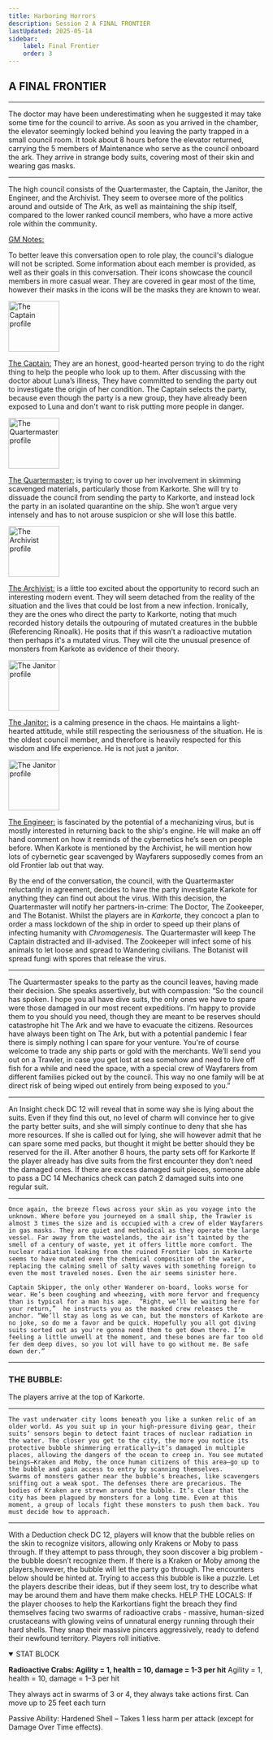```yaml
---
title: Harboring Horrors
description: Session 2 A FINAL FRONTIER
lastUpdated: 2025-05-14
sidebar:
    label: Final Frontier
    order: 3
---
```


## A FINAL FRONTIER
---
The doctor may have been underestimating when he suggested it may take some time for the council to arrive. As soon as you arrived in the chamber, the elevator seemingly locked behind you leaving the party trapped in a small council room. It took about 8 hours before the elevator returned, carrying the 5 members of Maintenance who serve as the council onboard the ark. They arrive in strange body suits, covering most of their skin and wearing gas masks. 

---

The high council consists of the Quartermaster, the Captain, the Janitor, the Engineer, and the Archivist. They seem to oversee more of the politics around and outside of The Ark, as well as maintaining the ship itself, compared to the lower ranked council members, who have a more active role within the community.

<p><u>GM Notes: </u></p>

<p>To better leave this conversation open to role play, the council's dialogue will not be scripted. Some information about each member is provided, as well as their goals in this conversation. Their icons showcase the council members in more casual wear. They are covered in gear most of the time, however their masks in the icons will be the masks they are known to wear. </p>

<div style={{ display: 'flex', alignItems: 'flex-start', gap: '1rem' }}>
  <img src="/docs/the-edge/IMG_0143.PNG" alt="The Captain profile" width="100" />

  <div>
    <p><u>The Captain:</u> They are an honest, good-hearted person trying to do the right thing to help the people who look up to them. After discussing with the doctor about Luna’s illness, They have committed to sending the party out to investigate the origin of her condition. The Captain selects the party, because even though the party is a new group, they have already been exposed to Luna and don't want to risk putting more people in danger. </p>

  </div>
</div>

<div style={{ display: 'flex', alignItems: 'flex-start', gap: '1rem' }}>
  <img src="/docs/the-edge/IMG_0144.PNG" alt="The Quartermaster profile" width="100" />

  <div>
    <p><u>The Quartermaster:</u> is trying to cover up her involvement in skimming scavenged materials, particularly those from Karkorte. She will try to dissuade the council from sending the party to Karkorte, and instead lock the party in an isolated quarantine on the ship. She won’t argue very intensely and has to not arouse suspicion or she will lose this battle. </p>

  </div>
</div>

<div style={{ display: 'flex', alignItems: 'flex-start', gap: '1rem' }}>
  <img src="/docs/the-edge/IMG_0147.PNG" alt="The Archivist profile" width="100" />

  <div>
    <p><u>The Archivist:</u> is a little too excited about the opportunity to record such an interesting modern event. They will seem detached from the reality of the situation and the lives that could be lost from a new infection. Ironically, they are the ones who direct the party to Karkorte, noting that much recorded history details the outpouring of mutated creatures in the bubble (Referencing Rinoalk). He posits that if this wasn’t a radioactive mutation then perhaps it's a mutated virus. They will cite the unusual presence of monsters from Karkote as evidence of their theory. </p>

  </div>
</div>

<div style={{ display: 'flex', alignItems: 'flex-start', gap: '1rem' }}>
  <img src="/docs/the-edge/IMG_0147.PNG" alt="The Janitor profile" width="100" />

  <div>
    <p><u>The Janitor:</u> is a calming presence in the chaos. He maintains a light-hearted attitude, while still respecting the seriousness of the situation. He is the oldest council member, and therefore is heavily respected for this wisdom and life experience. He is not just a janitor. </p>

  </div>
</div>

<div style={{ display: 'flex', alignItems: 'flex-start', gap: '1rem' }}>
  <img src="/docs/the-edge/IMG_0147.PNG" alt="The Janitor profile" width="100" />

  <div>
    <p><u>The Engineer:</u> is fascinated by the potential of a mechanizing virus, but is mostly interested in returning back to the ship's engine. He will make an off hand comment on how it reminds of the cybernetics he’s seen on people before. When Karkote is mentioned by the Archivist, he will mention how lots of cybernetic gear scavenged by Wayfarers supposedly comes from an old Frontier lab out that way.  </p>

  </div>
</div>

By the end of the conversation, the council, with the Quartermaster reluctantly in agreement, decides to have the party investigate Karkote for anything they can find out about the virus.
With this decision, the Quartermaster will notify her partners-in-crime: The Doctor, The Zookeeper, and The Botanist. Whilst the players are in *Karkorte*, they concoct a plan to order a mass lockdown of the ship in order to speed up their plans of infecting humanity with *Chromagenesis*. The Quartermaster will keep The Captain distracted and ill-advised. The Zookeeper will infect some of his animals to let loose and spread to Wandering civilians. The Botanist will spread fungi with spores that release the virus.

---

The Quartermaster speaks to the party as the council leaves, having made their decision. She speaks assertively, but with compassion: “So the council has spoken. I hope you all have dive suits, the only ones we have to spare were those damaged in our most recent expeditions. I’m happy to provide them to you should you need, though they are meant to be reserves should catastrophe hit The Ark and we have to evacuate the citizens. Resources have always been tight on The Ark, but with a potential pandemic I fear there is simply nothing I can spare for your venture. You're of course welcome to trade any ship parts or gold with the merchants. We’ll send you out on a Trawler, in case you get lost at sea somehow and need to live off fish for a while and need the space, with a special crew of Wayfarers from different families picked out by the council. This way no one family will be at direct risk of being wiped out entirely from being exposed to you.”

---

An Insight check DC 12 will reveal that in some way she is lying about the suits. Even if they find this out, no level of charm will convince her to give the party better suits, and she will simply continue to deny that she has more resources. If she is called out for lying, she will however admit that he can spare some med packs, but thought it might be better should they be reserved for the ill. After another 8 hours, the party sets off for Karkorte
If the player already has dive suits from the first encounter they don’t need the damaged ones. If there are excess damaged suit pieces, someone able to pass a DC 14 Mechanics check can patch 2 damaged suits into one regular suit.

---

    Once again, the breeze flows across your skin as you voyage into the unknown. Where before you journeyed on a small ship, the Trawler is almost 3 times the size and is occupied with a crew of elder Wayfarers in gas masks. They are quiet and methodical as they operate the large vessel. Far away from the wastelands, the air isn’t tainted by the smell of a century of waste, yet it offers little more comfort. The nuclear radiation leaking from the ruined Frontier labs in Karkorte seems to have mutated even the chemical composition of the water, replacing the calming smell of salty waves with something foreign to even the most traveled noses. Even the air seems sinister here. 

    Captain Skipper, the only other Wanderer on-board, looks worse for wear. He’s been coughing and wheezing, with more fervor and frequency than is typical for a man his age.  “Right, we’ll be waiting here for your return,”  he instructs you as the masked crew releases the anchor. “We’ll stay as long as we can, but the monsters of Karkote are no joke, so do me a favor and be quick. Hopefully you all got diving suits sorted out as you're gonna need them to get down there. I’m feeling a little unwell at the moment, and these bones are far too old fer dem deep dives, so you lot will have to go without me. Be safe down der.” 

---

<h3 style={{ color: '#8B0000' }}>THE BUBBLE: </h3>

The players arrive at the top of Karkorte. 

---

    The vast underwater city looms beneath you like a sunken relic of an older world. As you suit up in your high-pressure diving gear, their suits’ sensors begin to detect faint traces of nuclear radiation in the water. The closer you get to the city, the more you notice its protective bubble shimmering erratically—it’s damaged in multiple places, allowing the dangers of the ocean to creep in. You see mutated beings–Kraken and Moby, the once human citizens of this area–go up to the bubble and gain access to entry by scanning themselves.
    Swarms of monsters gather near the bubble’s breaches, like scavengers sniffing out a weak spot. The defenses there are precarious. The bodies of Kraken are strewn around the bubble. It’s clear that the city has been plagued by monsters for a long time. Even at this moment, a group of locals fight these monsters to push them back. You must decide how to approach.

---

With a Deduction check DC 12, players will know that the bubble relies on the skin to recognize visitors, allowing only Krakens or Moby to pass through. If they attempt to pass through, they soon discover a big problem - the bubble doesn’t recognize them. If there is a Kraken or Moby among the players,however, the bubble will let the party go through.
The encounters below should be hinted at. Trying to access this bubble is like a puzzle. Let the players describe their ideas, but if they seem lost, try to describe what may be around them and have them make checks.
HELP THE LOCALS: If the player chooses to help the Karkortians fight the breach they find themselves facing two swarms of radioactive crabs - massive, human-sized crustaceans with glowing veins of unnatural energy running through their hard shells. They snap their massive pincers aggressively, ready to defend their newfound territory. Players roll initiative.

<details open style={{ border: '1px solid black', padding: '1rem', background: 'white' }}>
  <summary style={{ fontWeight: 'bold', color: '#8B0000', fontSize: '1.1rem' }}>STAT BLOCK</summary>
  <p><strong>Radioactive Crabs: Agility = 1, health = 10, damage = 1-3 per hit</strong> Agility = 1, health = 10, damage = 1–3 per hit</p>

  <p>They always act in swarms of 3 or 4, they always take actions first. Can move up to 25 feet each turn</p>
  <p>Passive Ability: Hardened Shell – Takes 1 less harm per attack (except for Damage Over Time effects).</p>
</details>
